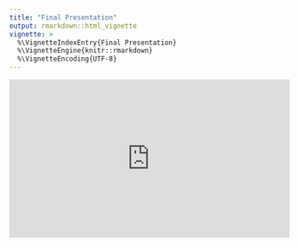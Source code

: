 ```yaml
---
title: "Final Presentation"
output: rmarkdown::html_vignette
vignette: >
  %\VignetteIndexEntry{Final Presentation}
  %\VignetteEngine{knitr::rmarkdown}
  %\VignetteEncoding{UTF-8}
---
```

<style>
.iframe-container {
  position: relative;
  width: 100%;
  padding-bottom: 56.25%;  /* 16:9 aspect */
  height: 0;
  overflow: hidden;
}
.iframe-container iframe {
  position: absolute;
  top: 0; left: 0;
  width: 100%; height: 100%;
  border: 0;
}
</style>

<div class="iframe-container">
  <iframe
    src="https://docs.google.com/presentation/d/e/2PACX-1vTt6VaQ_9t_mSpc-8JdleA2_b85nXBTXFtxB6Tlr_8ncAEGkeSV6RawQcHbFAfHjJXd6Lvg_NQ8g3t9/embed?start=true&loop=true&delayms=5000"
    allowfullscreen
    mozallowfullscreen="true"
    webkitallowfullscreen="true">
  </iframe>
</div>
